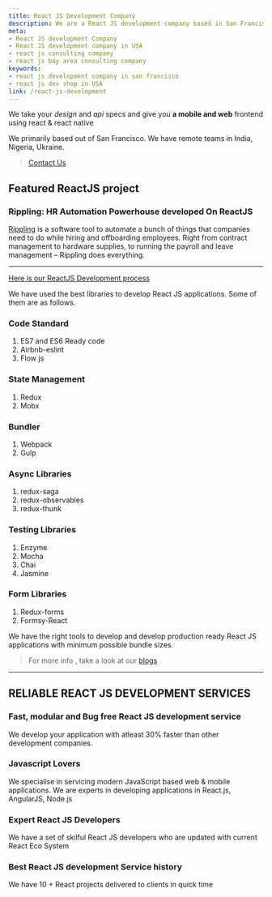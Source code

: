 ```yaml
---
title: React JS Development Company
description: We are a React JS development company based in San Francisco (CA, SFO) USA and we provide off shore React JS development services based in Bangalore
meta:
- React JS development Company
- React JS development company in USA
- react js consulting company
- react js bay area consulting company
keywords:
- react js development company in san francisco
- react js dev shop in USA
link: /react-js-development
---
```


We take your _design_ and _api_ specs and give you **a mobile and 
web** frontend using react & react native

We primarily based out of San Francisco. 
We have remote teams in India, Nigeria, Ukraine.


> [Contact Us](/contact)

## Featured ReactJS project
<!-- TODO add rippling image -->
### Rippling: HR Automation Powerhouse developed On ReactJS
[Rippling](/rippling) is a software tool to automate a bunch of things that companies need to do while hiring and offboarding employees. Right from contract management to hardware supplies, to running the payroll and leave management – Rippling does everything.

---
[Here is our ReactJS Development process](/codebrahma-react-application)

We have used the best libraries to develop React JS applications. Some of them are as follows.

 
### Code Standard
1. ES7 and ES6 Ready code
2. Airbnb-eslint
3. Flow js

### State Management
1. Redux
2. Mobx

### Bundler
1. Webpack
2. Gulp
 
### Async Libraries
1. redux-saga
2. redux-observables
3. redux-thunk

### Testing Libraries
1. Enzyme
2. Mocha
3. Chai
4. Jasmine

### Form Libraries
1. Redux-forms
2. Formsy-React

We have the right tools to develop and develop production ready React JS applications with minimum possible bundle sizes.

> For more info , take a look at our [blogs](/category/react)

---


## RELIABLE REACT JS DEVELOPMENT SERVICES

### Fast, modular and Bug free React JS development service
We develop your application with atleast 30% faster than other development companies.

### Javascript Lovers
We specialise in servicing modern JavaScript based web & mobile applications. We are experts in developing applications in React.js, AngularJS, Node.js

### Expert React JS Developers
We have a set of skilful React JS developers who are updated with current React Eco System

### Best React JS development Service history
We have 10 + React projects delivered to clients in quick time

